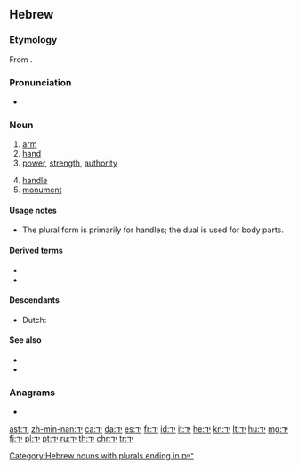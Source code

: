 ==Hebrew==

===Etymology===
From {{etyl|sem-pro|he}} {{m|sem-pro|*yad-}}.

===Pronunciation===
* {{IPA|lang=he|/jad/}}

===Noun===
{{he-noun|g=f|pl=ידות|plwv=יָדוֹת|dual=ידיים|dualdwv=יָדַיִם|tr=yád|cons=יד|conswv=יַד|wv=יָד|dualcons=ידי|dualconswv=יְדֵי|plcons=ידות|plconswv=יְדוֹת}}

# [[arm]]
# [[hand]]
# [[power]], [[strength]], [[authority]]
#: {{lang|he|יצא '''ידי''' חובתו}}
# [[handle]]
# [[monument]] {{gloss|[[memorial]] [[structure]]}}

====Usage notes====
* The plural form {{term|יָדוֹת|tr=yadót|lang=he}} is primarily for handles; the dual is used for body parts.

====Derived terms====
* {{l|he|על־יד}}
* {{l|he|על־ידי}}

====Descendants====
* Dutch: {{l|nl|jatten}} {{qualifier|borrowed}}

====See also====
* {{l|he|אצבע|tr=étsba|g=f}}
* {{l|he|רגל|tr=regel|g=f}}

===Anagrams===
* {{l|he|די}}

[[Category:Hebrew nouns with plurals ending in ־יים]]

[[ast:יד]]
[[zh-min-nan:יד]]
[[ca:יד]]
[[da:יד]]
[[es:יד]]
[[fr:יד]]
[[id:יד]]
[[it:יד]]
[[he:יד]]
[[kn:יד]]
[[lt:יד]]
[[hu:יד]]
[[mg:יד]]
[[fj:יד]]
[[pl:יד]]
[[pt:יד]]
[[ru:יד]]
[[th:יד]]
[[chr:יד]]
[[tr:יד]]